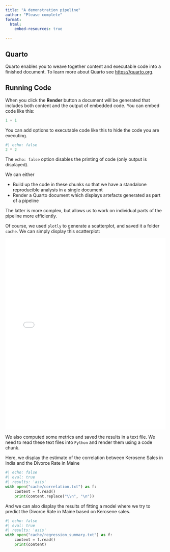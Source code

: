 ```yaml
---
title: "A demonstration pipeline"
author: "Please complete"
format: 
  html:
    embed-resources: true

---
```


## Quarto

Quarto enables you to weave together content and executable code into a finished document. To learn more about Quarto see <https://quarto.org>.

## Running Code

When you click the **Render** button a document will be generated that includes both content and the output of embedded code. You can embed code like this:

```python
1 + 1
```

You can add options to executable code like this to hide the code you are executing.

```python
#| echo: false
2 * 2
```

The `echo: false` option disables the printing of code (only output is displayed).


We can either

- Build up the code in these chunks so that we have a standalone reproducible analysis in a single document
- Render a Quarto document which displays artefacts generated as part of a pipeline

The latter is more complex, but allows us to work on individual parts of the pipeline more efficiently.

Of course, we used `plotly` to generate a scatterplot, and saved it a folder `cache`. We can simply display this scatterplot:

![](cache/scatterplot.html){width="100%" height="600px"}

We also computed some metrics and saved the results in a text file. We need to read these text files into `Python` and render them using a code chunk.

Here, we display the estimate of the correlation between Kerosene Sales in India and the Divorce Rate in Maine

```python
#| echo: false
#| eval: true
#| results: 'asis'
with open("cache/correlation.txt") as f:
    content = f.read()
    print(content.replace("\\n", "\n"))
```

And we can also display the results of fitting a model where we try to predict the Divorce Rate in Maine based on Kerosene  sales.

```python
#| echo: false
#| eval: true
#| results: 'asis'
with open("cache/regression_summary.txt") as f:
    content = f.read()
    print(content)
```


